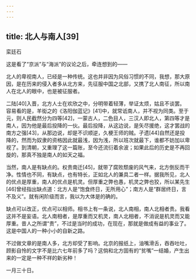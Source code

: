 ```yaml
---
---
---
```

title: 北人与南人[39]
---




栾廷石

这是看了“京派”与“海派”的议论之后，牵连想到的——

北人的卑视南人，已经是一种传统。这也并非因为风俗习惯的不同，我想，那大原因，是在历来的侵入者多从北方来，先征服中国之北部，又携了北人南征，所以南人在北人的眼中，也是被征服者。

二陆[40]入晋，北方人士在欢欣之中，分明带着轻薄，举证太烦，姑且不谈罢。容易看的是，羊衒之的《洛阳伽蓝记》[41]中，就常诋南人，并不视为同类。至于元，则人民截然分为四等[42]，一蒙古人，二色目人，三汉人即北人，第四等才是南人，因为他是最后投降的一伙。最后投降，从这边说，是矢尽援绝，这才罢战的南方之强[43]，从那边说，却是不识顺逆，久梗王师的贼。孑遗[44]自然还是投降的，然而为奴隶的资格因此就最浅，因为浅，所以班次就最下，谁都不妨加以卑视了。到清朝，又重理了这一篇账，至今还流衍着余波；如果此后的历史是不再回旋的，那真不独是南人的如天之福。

当然，南人是有缺点的。权贵南迁[45]，就带了腐败颓废的风气来，北方倒反而干净。性情也不同，有缺点，也有特长，正如北人的兼具二者一样。据我所见，北人的优点是厚重，南人的优点是机灵。但厚重之弊也愚，机灵之弊也狡，所以某先生[46]曾经指出缺点道：北方人是“饱食终日，无所用心”；南方人是“群居终日，言不及义”。就有闲阶级而言，我以为大体是的确的。

缺点可以改正，优点可以相师。相书上有一条说，北人南相，南人北相者贵。我看这并不是妄语。北人南相者，是厚重而又机灵，南人北相者，不消说是机灵而又能厚重。昔人之所谓“贵”，不过是当时的成功，在现在，那就是做成有益的事业了。这是中国人的一种小小的自新之路。

不过做文章的是南人多，北方却受了影响。北京的报纸上，油嘴滑舌，吞吞吐吐，顾影自怜的文字不是比六七年前多了吗？这倘和北方固有的“贫嘴”一结婚，产生出来的一定是一种不祥的新劣种！

一月三十日。